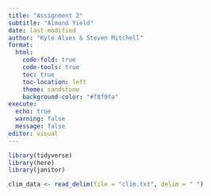 ```yaml
---
title: "Assignment 2"
subtitle: "Almond Yield"
date: last-modified
author: "Kyle Alves & Steven Mitchell"
format: 
  html:
    code-fold: true
    code-tools: true
    toc: true
    toc-location: left
    theme: sandstone
    background-color: "#f8f9fa"
execute:
  echo: true
  warning: false
  message: false
editor: visual
---
```


```r
library(tidyverse)
library(here)
library(janitor)
```

```r
clim_data <- read_delim(file = "clim.txt", delim = " ")
```

